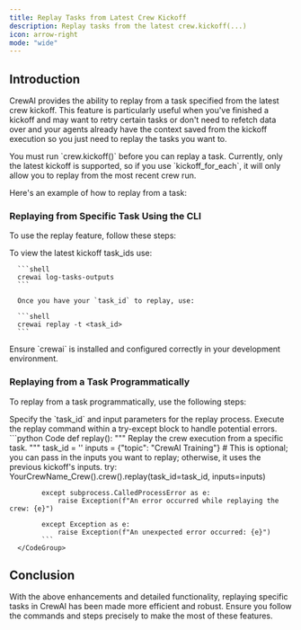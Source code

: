 ```yaml
---
title: Replay Tasks from Latest Crew Kickoff
description: Replay tasks from the latest crew.kickoff(...)
icon: arrow-right
mode: "wide"
---
```


## Introduction

CrewAI provides the ability to replay from a task specified from the latest crew kickoff. This feature is particularly useful when you've finished a kickoff and may want to retry certain tasks or don't need to refetch data over and your agents already have the context saved from the kickoff execution so you just need to replay the tasks you want to.

<Note>
    You must run `crew.kickoff()` before you can replay a task. 
    Currently, only the latest kickoff is supported, so if you use `kickoff_for_each`, it will only allow you to replay from the most recent crew run.
</Note>

Here's an example of how to replay from a task:

### Replaying from Specific Task Using the CLI

To use the replay feature, follow these steps:

<Steps>
   <Step title="Open your terminal or command prompt."></Step>
   <Step title="Navigate to the directory where your CrewAI project is located."></Step>
   <Step title="Run the following commands:">
      To view the latest kickoff task_ids use:

      ```shell
      crewai log-tasks-outputs
      ```

      Once you have your `task_id` to replay, use:

      ```shell
      crewai replay -t <task_id>
      ```
   </Step>
</Steps>

<Note>
    Ensure `crewai` is installed and configured correctly in your development environment.
</Note>

### Replaying from a Task Programmatically

To replay from a task programmatically, use the following steps:

<Steps>
   <Step title="Specify the `task_id` and input parameters for the replay process.">
      Specify the `task_id` and input parameters for the replay process.
   </Step>
   <Step title="Execute the replay command within a try-except block to handle potential errors.">
      Execute the replay command within a try-except block to handle potential errors.
      <CodeGroup>
          ```python Code
            def replay():
            """
            Replay the crew execution from a specific task.
            """
            task_id = '<task_id>'
            inputs = {"topic": "CrewAI Training"}  # This is optional; you can pass in the inputs you want to replay; otherwise, it uses the previous kickoff's inputs.
            try:
                YourCrewName_Crew().crew().replay(task_id=task_id, inputs=inputs)

            except subprocess.CalledProcessError as e:
                raise Exception(f"An error occurred while replaying the crew: {e}")

            except Exception as e:
                raise Exception(f"An unexpected error occurred: {e}")
            ```
      </CodeGroup>
   </Step>
</Steps>

## Conclusion

With the above enhancements and detailed functionality, replaying specific tasks in CrewAI has been made more efficient and robust. 
Ensure you follow the commands and steps precisely to make the most of these features.